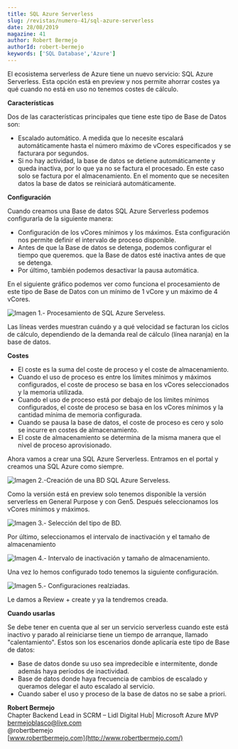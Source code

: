 ```yaml
---
title: SQL Azure Serverless
slug: /revistas/numero-41/sql-azure-serverless
date: 28/08/2019
magazine: 41
author: Robert Bermejo
authorId: robert-bermejo
keywords: ['SQL Database','Azure']
---
```






El ecosistema serverless de Azure tiene un nuevo servicio: SQL Azure Serverless. Esta opción está en preview y nos permite ahorrar costes ya qué cuando no está en uso no tenemos costes de cálculo.

**Características**

Dos de las características principales que tiene este tipo de Base de Datos son:

- Escalado automático. A medida que lo necesite escalará automáticamente hasta el número máximo de vCores especificados y se facturara por segundos.
- Si no hay actividad, la base de datos se detiene automáticamente y queda inactiva, por lo que ya no se factura el procesado. En este caso solo se factura por el almacenamiento. En el momento que se necesiten datos la base de datos se reiniciará automáticamente.


**Configuración**

Cuando creamos una Base de datos SQL Azure Serverless podemos configurarla de la siguiente manera:

- Configuración de los vCores mínimos y los máximos. Esta configuración nos permite definir el intervalo de proceso disponible.
- Antes de que la Base de datos se detenga, podemos configurar el tiempo que queremos. que la Base de datos esté inactiva antes de que se detenga.
- Por último, también podemos desactivar la pausa automática.


En el siguiente gráfico podemos ver como funciona el procesamiento de este tipo de Base de Datos con un mínimo de 1 vCore y un máximo de 4 vCores.

![Imagen 1.- Procesamiento de SQL Azure Serveless.](../../../images/numero41/sql-azure-serverless/image1.png)

Las líneas verdes muestran cuándo y a qué velocidad se facturan los ciclos de cálculo, dependiendo de la demanda real de cálculo (línea naranja) en la base de datos.

**Costes**

- El coste es la suma del coste de proceso y el coste de almacenamiento.
- Cuando el uso de proceso es entre los límites mínimos y máximos configurados, el coste de proceso se basa en los vCores seleccionados y la memoria utilizada.
- Cuando el uso de proceso está por debajo de los límites mínimos configurados, el coste de proceso se basa en los vCores mínimos y la cantidad mínima de memoria configurada.
- Cuando se pausa la base de datos, el coste de proceso es cero y solo se incurre en costes de almacenamiento.
- El coste de almacenamiento se determina de la misma manera que el nivel de proceso aprovisionado.


Ahora vamos a crear una SQL Azure Serverless. Entramos en el portal y creamos una SQL Azure como siempre.

![Imagen 2.-Creación de una BD SQL Azure Serveless.](../../../images/numero41/sql-azure-serverless/image2.png)

Como la versión está en preview solo tenemos disponible la versión serverless en General Purpose y con Gen5. Después seleccionamos los vCores mínimos y máximos.

![Imagen 3.- Selección del tipo de BD.](../../../images/numero41/sql-azure-serverless/image3.png)

Por último, seleccionamos el intervalo de inactivación y el tamaño de almacenamiento

![Imagen 4.- Intervalo de inactivación y tamaño de almacenamiento.](../../../images/numero41/sql-azure-serverless/image4.png)

Una vez lo hemos configurado todo tenemos la siguiente configuración.

![Imagen 5.- Configuraciones realziadas.](../../../images/numero41/sql-azure-serverless/image5.png)

Le damos a Review + create y ya la tendremos creada.

**Cuando usarlas**

Se debe tener en cuenta que al ser un servicio serverless cuando este está inactivo y parado al reiniciarse tiene un tiempo de arranque, llamado "calentamiento". Estos son los escenarios donde aplicaría este tipo de Base de datos:

- Base de datos donde su uso sea impredecible e intermitente, donde además haya períodos de inactividad.
- Base de datos donde haya frecuencia de cambios de escalado y queramos delegar el auto escalado al servicio.
- Cuando saber el uso y proceso de la base de datos no se sabe a priori.




**Robert Bermejo** <br />
Chapter Backend Lead in SCRM – Lidl Digital Hub| Microsoft Azure MVP <br />
bermejoblasco@live.com <br />
@robertbemejo <br />
[www.robertbermejo.com](http://www.robertbermejo.com/) 
 
